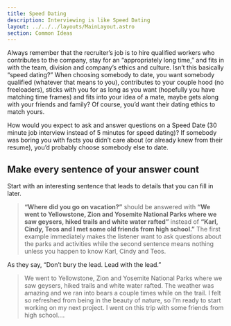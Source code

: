 ```yaml
---
title: Speed Dating
description: Interviewing is like Speed Dating
layout: ../../../layouts/MainLayout.astro
section: Common Ideas
---
```


Always remember that the recruiter’s job is to hire qualified workers who contributes to the company, stay for an “appropriately long time,” and fits in with the team, division and company’s ethics and culture. Isn’t this basically “speed dating?” When choosing somebody to date, you want somebody qualified (whatever that means to you), contributes to your couple hood (no freeloaders), sticks with you for as long as you want (hopefully you have matching time frames) and fits into your idea of a mate, maybe gets along with your friends and family? Of course, you’d want their dating ethics to match yours.

How would you expect to ask and answer questions on a Speed Date (30 minute job interview instead of 5 minutes for speed dating)? If somebody was boring you with facts you didn’t care about (or already knew from their resume), you’d probably choose somebody else to date. 

## Make every sentence of your answer count
Start with an interesting sentence that leads to details that you can fill in later. 

> **“Where did you go on vacation?”** should be answered with **“We went to Yellowstone, Zion and Yosemite National Parks where we saw geysers, hiked trails and white water rafted”** instead of **“Karl, Cindy, Teos and I met some old friends from high school.”** The first example immediately makes the listener want to ask questions about the parks and activities while the second sentence means nothing unless you happen to know Karl, Cindy and Teos. 

As they say, “Don’t bury the lead. Lead with the lead.”

> We went to Yellowstone, Zion and Yosemite National Parks where we saw geysers, hiked trails and white water rafted. The weather was amazing and we ran into bears a couple times while on the trail. I felt so refreshed from being in the beauty of nature, so I’m ready to start working on my next project. I went on this trip with some friends from high school….

<BackButton client:idle />